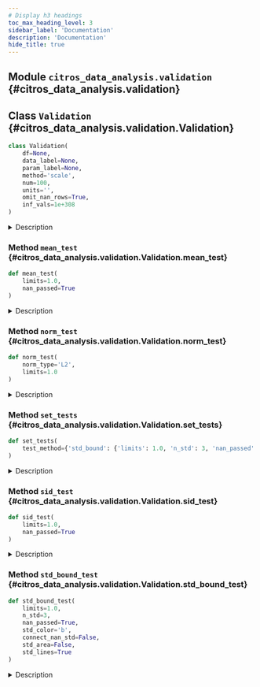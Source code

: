 ---
# Display h3 headings
toc_max_heading_level: 3
sidebar_label: 'Documentation'
description: 'Documentation'
hide_title: true
---



    
## Module `citros_data_analysis.validation` {#citros_data_analysis.validation}







    
## Class `Validation` {#citros_data_analysis.validation.Validation}





```python
class Validation(
    df=None,
    data_label=None,
    param_label=None,
    method='scale',
    num=100,
    units='',
    omit_nan_rows=True,
    inf_vals=1e+308
)
```


<details>
  <summary>Description</summary>

Validation class.

---
#### Parameters

**```df```** :&ensp;**pandas.DataFrame**
:   Data table to perform validation tests on.


**```data_label```** :&ensp;**str** or **list** of **str**
:   Specifies the label(s) of the data column(s) in data table.


**```param_label```** :&ensp;**str**
:   Specifies the label of the column used to calculate the indices.


**```method```** :&ensp;`{'scale', 'bin'}`, default `'scale'`
:   Method of data preparation: scaling to [0,1] interval or binning.


**```num```** :&ensp;**int**, default **100**
:   Number of points in a new scale that will be used for interpolation if the **method** is 'scale' 
    or number of bins if the **method** is 'bin'.


**```units```** :&ensp;**str**, optional
:   Specifies units of the data.


**```omit_nan_rows```** :&ensp;**bool**
:   If True, rows with one or more NaN values will be omitted from the analysis.
    If not specified, considered to be True.


**```inf_vals```** :&ensp;**None** or **float**, default **1e308**
:   If specified, all values from **data_label** column that exceed the provided value in absolute terms 
    will be treated as NaN values. If this functionality is not required, set inf_vals = None.

---
#### Attributes

**```df```** :&ensp;**pandas.DataFrame** or **None**
:   Data table to perform validation tests on.

/docs/data_analysis/data_access/access_ds
**```db```** :&ensp;**[CitrosData](/docs/data_analysis/data_error/error_ds#citros_data_analysis.error_analysis.CitrosData "citros_data_analysis.error_analysis.CitrosData")** or **None**
:   CitrosData object after binning or scaling.


**```stat```** :&ensp;**[CitrosStat](/docs/data_analysis/data_error/error_ds#citros_data_analysis.error_analysis.CitrosStat "citros_data_analysis.error_analysis.CitrosStat")** or **None**
:   CitrosStat object that stores mean, stndard deviation and covarian matrix as attributes.

---
#### See Also

**[CitrosData.bin_data()](/docs/data_analysis/data_error/error_ds#citros_data_analysis.error_analysis.CitrosData.bin_data "citros_data_analysis.error_analysis.CitrosData.bin_data"),**
**[CitrosData.scale_data()](/docs/data_analysis/data_error/error_ds#citros_data_analysis.error_analysis.CitrosData.scale_data "citros_data_analysis.error_analysis.CitrosData.scale_data")**

---
#### Examples

Import validation and data_analysis packages:

```python
>>> import data_analysis as da
>>> import validation as va
```


For topic 'A' from json-data column download simulated data labeled as 'data.x.x_1' and column with time 'data.time'.

```python
>>> citros = da.CitrosDB()
>>> df = citros.topic('A').set_order({'sid':'asc','rid':'asc'}).data(['data.x.x_1','data.time'])
>>> print(df)
    sid   rid   time        topic   type   data.x.x_1   data.time
0   1     0     312751159   A       a      0.000        10.0
1   1     1     407264008   A       a      0.008        17.9
2   1     2     951279608   A       a      0.016        20.3
```


Set 'data.time' as independent variable and 'data.x.x_1' as dependent one.
**method** defines the method of data preparation and index assignment: method = 'bin' - bins values of column **param_label** in **num** intervals, 
set index to each of the interval, group data according to the binning and calculate mean data values for each group.
    
```python
>>> V = va.Validation(df, data_label = ['data.x.x_1'], param_label = 'data.time', 
...                   method = 'bin', num = 50, units = 'm')
```


For topic 'A' download 3-dimensional json-data 'data.x' that containes 'data.x.x_1', 'data.x.x_2' and 'data.x.x_3' columns, 
and column with time 'data.time'.
```python
>>> df = citros.topic('A').set_order({'sid':'asc','rid':'asc'}).data(['data.x','data.time'])
>>> print(df['data.x'])
0          {'x_1': 0.0, 'x_2': 0.08, 'x_3': 0.047}
1       {'x_1': 0.008, 'x_2': 0.08, 'x_3': -0.003}
2      {'x_1': 0.016, 'x_2': 0.078, 'x_3': -0.034}
...
```


Set 'data.time' as independent variable and 'data.x' as dependent vector.
**method** defines the method of data preparation and index assignment: method = 'scale' - scales parameter **param_label** for each of the 'sid' to [0, 1] interval 
and interpolate data on the new scale.

```python
>>> V = va.Validation(df, data_label = 'data.x', param_label = 'data.time', 
...                   method = 'scale', num = 50, units = 'm')
```




</details>






    
### Method `mean_test` {#citros_data_analysis.validation.Validation.mean_test}




```python
def mean_test(
    limits=1.0,
    nan_passed=True
)
```


<details>
  <summary>Description</summary>

Test whether mean is within the given limits.

---
#### Parameters

**```limits```** :&ensp;**float** or **list**, default **1.0**
:   Limit to test mean. Limits may be set as:


   - one value and it will be treated as an +- interval: value -> [-value, value];
   - list of lower and upper limits: [lower_limit, upper_limit];
   - If the data has multiple columns, limits may be set for each of the column.
    That way list length must be equal to number of columns. For example, for the 3-dimensional vector
    with corresponding mean vector [mean_1, mean_2, mean_3]:
    [[**limit_lower**, **limit_upper**], **value_1**, **value_2**] will be processed as: <br />
    **limit_lower** < mean_1 < **limit_upper**,<br />
    -**value_1** < mean_2 < **value_1**,<br />
    -**value_2** < mean_2 < **value_2**.

**```nan_passed```** :&ensp;**bool**, default **True**
:   If True, the NaN values of the mean will pass the test.

---
#### Returns

**```log```** :&ensp;**[CitrosDict](/docs/data_analysis/data_access/access_ds#citros_data_analysis.data_access.CitrosDict "citros_data_analysis.data_access.CitrosDict")**
:   Dictionary with the following structure:


```python
{
'test_param' : list,          # initial tests parameters
column_name:                  # label of the column, str
    {'passed' : bool},        # if the tests was passed or not.
    {'pass_rate' : float},    # fraction of the points that pass the test
    {'failed' : 
        {x_index: x_value}},  # indexes and values of the x coordinate of the 
}                             #   points that fail the test {int: float}   
```
**```table```** :&ensp;**pandas.DataFrame **
:   Table with test results for each of the mean point, indicating whether it passes or fails the test.


**```fig```** :&ensp;**matplotlib.figure.Figure**
:   Figure with plotted simulations, mean values and limit boundaries.

---
#### Examples

Import validation and data_analysis packages:

```python
>>> import data_analysis as da
>>> import validation as va
```


For topic 'A' download 2 columns of the simulated data labeled 'data.x.x_1' and 'data.x.x_2' and column with time 'data.time'.
Set 'data.time' as independent variable and 'data.x.x_1' and 'data.x.x_2' as dependent 2-dimensional vector.
**method** defines the method of data preparation and index assignment: method = 'bin' - bins values of column **param_label** in **num** intervals, 
set index to each of the interval, group data according to the binning and calculate mean data values for each group.

```python
>>> citros = da.CitrosDB()
>>> df = citros.topic('A').set_order({'sid':'asc','rid':'asc'})\
...                       .data(['data.x.x_1','data.x.x_2','data.time'])
>>> V = va.Validation(df, data_label = ['data.x.x_1', 'data.x.x_2'], param_label = 'data.time', 
...                   method = 'bin', num = 50, units = 'm')
```


Test whether mean values are is within the  interval [-10, 10]:

```python
>>> log, table, fig = V.mean_test(limits = 10)
>>> log.print()
mean_test: passed
{
 'test_param': {
   'limits': 10
 },
 'data.x.x_1': {
   'passed': True,
   'pass_rate': 1.0,
   'failed': {
   }
 },
 'data.x.x_2': {
   'passed': True,
   'pass_rate': 1.0,
   'failed': {
   }
 }
}
```


The same, but set limit interval to be [-0.5, 0.8]:

```python
>>> log, table, fig = V.mean_test(limits = [-0.5, 0.8])
mean_test: passed
```


Set different limits on mean values for each of the 1-dimensional element of the 2-dimensional vector: 
[-0.05, 0.08] for the first element and [-0.5, 0.5] for the second:

```python
>>> log, table, fig = V.mean_test(limits = [[-0.05, 0.08], 0.5])
mean_test: passed
```


The same as in the previous example, but limits should be [-1, 1] for the first element of the vector 
and [-0.5, 0.5] for the second. In this case limits should be set as [[-1, 1], [-0.5, 0.5]] and not as [1, 0.5],
because in the latter case limits will be treated as a common boundary for both elements.

```python
>>> log, table, fig = V.mean_test(limits = [[-1, 1], [-0.5, 0.5]])
mean_test: passed
```


Download 3-dimensional json-data 'data.x' that containes 'data.x.x_1', 'data.x.x_2' and 'data.x.x_3' columns, and column with time 'data.time'.
Set 'data.time' as independent variable and 'data.x' as dependent vector.
**method** defines the method of data preparation and index assignment: method = 'scale' - scales parameter **param_label** for each of the 'sid' to [0, 1] interval 
and interpolate data on the new scale.

```python
>>> df = citros.topic('A').set_order({'sid':'asc','rid':'asc'}).data(['data.x','data.time'])
>>> V3 = va.Validation(df, data_label = 'data.x', param_label = 'data.time', 
...                   method = 'scale', num = 50, units = 'm')
```


Set different limits on 3-dimensional vector: [-0.5, 0.5] for the first element, [-1.5, 1.5] for the second,
[-20, 10] for the third:

```python
>>> log, table, fig = V3.std_bound_test(limits = [0.5, 1.5, [-20, 10]], n_std = 3)
mean_test: passed
```

</details>


    
### Method `norm_test` {#citros_data_analysis.validation.Validation.norm_test}




```python
def norm_test(
    norm_type='L2',
    limits=1.0
)
```


<details>
  <summary>Description</summary>

Test whether norm of the each simulation is less than the given limit.

---
#### Parameters

**```norm_type```** :&ensp;`{'L2', 'Linf'}`, default `'L2'`
:   Norm type. Norm is calculated for each of the simulation. If data is a multidimensional vector, it is calculated
    for each simulation of the each vector element.
    Type of the norm:


   - 'L2' - Euclidean norm, square root of the sum of the squares.
   - 'Linf' - absolute maximum.

**```limits```** :&ensp;**float** or **list**, default **1.0**
:   Limits on the simulation norm. Limits may be set as:


   - one value;
   - if the data has multiple columns, limits may be set for each of the column separately as a list.
    That way list length must be equal to number of the columns.

---
#### Returns

**```log```** :&ensp;**[CitrosDict](/docs/data_analysis/data_access/access_ds#citros_data_analysis.data_access.CitrosDict "citros_data_analysis.data_access.CitrosDict")**
:   Dictionary with the following structure:


```python
{
'test_param' : list,                # initial tests parameters
column_name :                       # label of the column, str
    {'passed' : bool},              # if the tests was passed or not.
    {'pass_rate' : float}           # fraction of the simulations that pass the test
    {'norm_value' :
        {sid: value}},              # norm for each of the simulation {int: float}
    {'failed' : list}               # sid that fail the test
}
```
**```table```** :&ensp;**pandas.DataFrame **
:   Table with test results for each simulation, indicating whether it passes or fails the test.


**```fig```** :&ensp;**matplotlib.figure.Figure**
:   Figure with plotted norm value and limits.

---
#### Examples

Import validation and data_analysis packages:

```python
>>> import data_analysis as da
>>> import validation as va
```


For topic 'A' download 1 columns of the simulated data labeled 'data.x.x_1' and column with time 'data.time'.
Set 'data.time' as independent variable and 'data.x.x_1' as a dependent one.
**method** defines the method of data preparation and index assignment: method = 'bin' - bins values of column **param_label** in **num** intervals, 
set index to each of the interval, group data according to the binning and calculate mean data values for each group.

```python
>>> citros = da.CitrosDB()
>>> df = citros.topic('A').set_order({'sid':'asc','rid':'asc'}).data(['data.x.x_1','data.time'])
>>> V = va.Validation(df, data_label = 'data.x.x_1', param_label = 'data.time', 
...                   method = 'bin', num = 50, units = 'm')
```


Test whether L2 norm for each of the simulation does not exceed 1:

```python
>>> log, table, fig = V.norm_test(norm_type = 'L2', limits = 1)
>>> log.print()
>>> print(table)
norm_test L2: passed
{
 'test_param': {
   'limits': 1
 },
 'data.x.x_1': {
   'passed': True,
   'pass_rate': 1.0,
   'norm_value': {
     1: 0.39,
     2: 0.39,
     3: 0.38
   },
   'failed': []
 },
}
>>> print(table)
     data.x.x_1
sid            
1          True
2          True
3          True
```


Download 3-dimensional json-data 'data.x' that containes 'data.x.x_1', 'data.x.x_2' and 'data.x.x_3' columns, and column with time 'data.time'.
Set 'data.time' as independent variable and 'data.x' as dependent vector.
**method** defines the method of data preparation and index assignment: method = 'scale' - scales parameter **param_label** for each of the 'sid' to [0, 1] interval 
and interpolate data on the new scale.

```python
>>> df = citros.topic('A').set_order({'sid':'asc','rid':'asc'}).data(['data.x','data.time'])
>>> V3 = va.Validation(df, data_label = 'data.x', param_label = 'data.time', 
...                   method = 'scale', num = 50, units = 'm')
```


Set different limits on Linf norm for each of the element of the 3-dimensional vector: 1.0 for the first element, 
0.1 for the second one, and 0.5 for the third vector element:

```python
>>> log, table, fig = V3.norm_test(norm_type = 'Linf', limits = [1.0, 0.1, 0.5])
norm_test Linf: passed
```

</details>


    
### Method `set_tests` {#citros_data_analysis.validation.Validation.set_tests}




```python
def set_tests(
    test_method={'std_bound': {'limits': 1.0, 'n_std': 3, 'nan_passed': True}, 'mean': {'limits': 1.0, 'nan_passed': True}, 'sid': {'limits': 1.0, 'nan_passed': True}, 'norm_L2': {'limits': 1.0}, 'norm_Linf': {'limits': 1.0}}
)
```


<details>
  <summary>Description</summary>

Perform tests on the data.

---
#### Parameters

**```tests_method```** :&ensp;**dict**
:   Keys define test methods and corresponding test parameters are stored as values.
    Possible test methods are:


<details>
    <summary>'std_bound'</summary>

Test whether standard deviation is within the given limits.
Test parameters are stored as the dict with the following keys:
- 'limits' : float or list, default 1.0
    Limit to test standard deviation boundary. Limits may be set as:
   - one value and it will be treated as an +- interval: value -> [-value, value];
   - list of lower and upper limits: [lower_limit, upper_limit];
   - If the data has multiple columns, limits may be set for each of the column.
    That way list length must be equal to number of columns. For example, for the 3-dimensional vector
    with corresponding standard deviation boundaries [std_bound_1, std_bound_2, std_bound_3]:
    [[**limit_lower**, **limit_upper**], **value_1**, **value_2**] will be processed as: <br />
    **limit_lower** < std_bound_1 < **limit_upper**, <br />
    -**value_1** < std_bound_2 < **value_1**, <br />
    -**value_2** < std_bound_2 < **value_2**.
- 'n_std' : int, default 3
    The parameter specifies the number of standard deviations to be within limits.
- 'nan_passed' : bool, default True
    If True, the NaN values of standard deviation will pass the test.

</details>

<details>
    <summary>'mean'</summary>

Test whether mean is within the given limits.
Test parameters are stored as the dict:
- 'limits' : float or list, default 1.0
    Limit to test mean. Limits may be set as:
   - one value and it will be treated as an +- interval: value -> [-value, value];
   - list of lower and upper limits: [lower_limit, upper_limit];
   - If the data has multiple columns, limits may be set for each of the column.
    That way list length must be equal to number of columns. For example, for the 3-dimensional vector
    with corresponding mean vector [mean_1, mean_2 and mean_3]:
    [[**limit_lower**, **limit_upper**], **value_1**, **value_2**] will be processed as: <br />
    **limit_lower** < mean_1 < **limit_upper**, <br />
    -**value_1** < mean_2 < **value_1**, <br />
    -**value_2** < mean_2 < **value_2**.
- 'nan_passed' : bool, default True
    If True, the NaN values of the mean will pass the test.

</details>

<details>
    <summary>'sid'</summary>

Test whether all simulations are within the given limits.
Test parameters are stored as the dict:
- 'limits' : float or list, default 1.0
    Limit to test simulation results. Limits may be set as:
   - one value and it will be treated as an +- interval: value -> [-value, value];
   - list of lower and upper limits: [lower_limit, upper_limit];
   - If the data has multiple columns, limits may be set for each of the column.
    That way list length must be equal to number of columns. For example, for the 3-dimensional vector that
    containes v1, v2, v3 columns and numbers N simulations:
    [[**limit_lower**, **limit_upper**], **value_1**, **value_2**] will be processed as: <br />
    **limit_lower** < v1 < **limit_upper**, <br />
    -**value_1** < v2 < **value_1**, <br />
    -**value_2** < v3 < **value_2** for each of the N simulations.
- 'nan_passed' : bool, default True
    If True, the NaN values will pass the test.

</details>

<details>
    <summary>'norm_L2'</summary>

Test whether L2 norm of the each simulation is less than the given limit.
Test parameters are stored as the dict:
- 'limits' : float or list, default 1.0
    Limits on the simulation norm. Limits may be set as:
   - one value;
   - if the data has multiple columns, limits may be set for each of the column separately as a list.
    That way list length must be equal to number of the columns.

</details>

<details>
    <summary>'norm_Linf'</summary>

Test whether Linf norm of the each simulation is less than the given limit.
Test parameters are stored as the dict:
- 'limits' : float or list, default 1.0
    Limits on the simulation norm. Limits may be set as:
   - one value;
   - if the data has multiple columns, limits may be set for each of the column separately as a list.
    That way list length must be equal to number of the columns.

</details>

---
#### Returns

**```log```** :&ensp;**[CitrosDict](/docs/data_analysis/data_access/access_ds#citros_data_analysis.data_access.CitrosDict "citros_data_analysis.data_access.CitrosDict")**
:   Dictionary with the test results.


**```tables```** :&ensp;**dict**
:   Dictionary with test methods as keys and pandas.DataFrame table with results of the test as values.


**```figures```** :&ensp;**dict**
:   Dictionary with test methods as keys and matplotlib.figure.Figure with test results as values.

---
#### See Also

**[Validation.std_bound_test()](#citros_data_analysis.validation.Validation.std_bound_test "citros_data_analysis.validation.Validation.std_bound_test")**, **[Validation.mean_test()](#citros_data_analysis.validation.Validation.mean_test "citros_data_analysis.validation.Validation.mean_test")**, **[Validation.sid_test()](#citros_data_analysis.validation.Validation.sid_test "citros_data_analysis.validation.Validation.sid_test")**, **[Validation.norm_test()](#citros_data_analysis.validation.Validation.norm_test "citros_data_analysis.validation.Validation.norm_test")**

---
#### Examples

Import validation and data_analysis packages:

```python
>>> import data_analysis as da
>>> import validation as va
```


From topic 'A' download 3-dimensional json-data 'data.x' that containes 'data.x.x_1', 'data.x.x_2' and 'data.x.x_3' columns, 
and column with time 'data.time'.

```python
>>> citros = da.CitrosDB()
>>> df = citros.topic('A').set_order({'sid':'asc','rid':'asc'}).data(['data.x','data.time'])
>>> print(df['data.x'])
0          {'x_1': 0.0, 'x_2': 0.08, 'x_3': 0.047}
1       {'x_1': 0.008, 'x_2': 0.08, 'x_3': -0.003}
2      {'x_1': 0.016, 'x_2': 0.078, 'x_3': -0.034}
...
```


Set 'data.time' as independent variable and 'data.x' as dependent vector.
**method** defines the method of data preparation and index assignment: method = 'scale' - scales parameter **param_label** for each of the 'sid' to [0, 1] interval 
and interpolate data on the new scale.

```python
>>> V = va.Validation(df, data_label = 'data.x', param_label = 'data.time', 
...                   method = 'scale', num = 50, units = 'm')
```


Test whether 3 standard deviation boundary is within [-0.3, 0.3] interval (treat nan values of the
standard deviation, if they are presented, as passed the test) and L2 norm of the each simulation is less than 12.5:

```python
>>> logs, tables, figs = V.set_tests(test_method = {
...                                    'std_bound' : {'limits' : 0.3, 'n_std': 3, 'nan_passed': True},
...                                    'norm_L2' : {'limits' : 12.5}})
std_bound_test: passed
norm_test L2: passed
```


Print detailed standard deviation boundary test results:

```python
>>> logs['std_bound'].print()
{
 'test_param': {
   'limits': 0.3,
   'n_std': 3,
   'nan_passed': True
 },
 'data.x.x_1': {
   'passed': True,
   'pass_rate': 1.0,
   'failed': {
   },
   'nan_std': {
     49: 807.942
   }
 },
 'data.x.x_2': {
   'passed': True,
   'pass_rate': 1.0,
   'failed': {
   },
   'nan_std': {
     49: 807.942
   }
 },
 'data.x.x_2': {
   'passed': True,
   'pass_rate': 1.0,
   'failed': {
   },
   'nan_std': {
     49: 807.942
   }
  }
}
```


Print results of norm test in details:

```python
>>> logs['norm_L2'].print()
{
 'test_param': {
   'limits': 12.5
 },
 'data.x.x_1': {
   'passed': True,
   'pass_rate': 1.0,
   'norm_value': {
     1: 0.39,
     2: 0.38,
     3: 0.38
   },
   'failed': []
 },
 'data.x.x_2': {
   'passed': True,
   'pass_rate': 1.0,
   'norm_value': {
     1: 0.38,
     2: 0.40,
     3: 0.40
   },
   'failed': []
 },
 'data.x.x_3': {
   'passed': True,
   'pass_rate': 1.0,
   'norm_value': {
     1: 0.12,
     2: 0.11,
     3: 0.12
   },
   'failed': []
 }  
}
```

</details>


    
### Method `sid_test` {#citros_data_analysis.validation.Validation.sid_test}




```python
def sid_test(
    limits=1.0,
    nan_passed=True
)
```


<details>
  <summary>Description</summary>

Test whether all simulations are within the given limits.

---
#### Parameters

**```limits```** :&ensp;**float** or **list**, default **1.0**
:   Limit to test simulation results. Limits may be set as:


   - one value and it will be treated as an +- interval: value -> [-value, value];
   - list of lower and upper limits: [lower_limit, upper_limit];
   - If the data has multiple columns, limits may be set for each of the column.
    That way list length must be equal to number of columns. For example, for the 3-dimensional vector that
    containes v1, v2, v3 columns and numbers N simulations:
    [[**limit_lower**, **limit_upper**], **value_1**, **value_2**] will be processed as: <br />
    **limit_lower** < v1 < **limit_upper**, <br />
    -**value_1** < v2 < **value_1**, <br />
    -**value_2** < v3 < **value_2** for each of the N simulations.

**```nan_passed```** :&ensp;**bool**, default **True**
:   If True, the NaN values will pass the test.

---
#### Returns

**```log```** :&ensp;**[CitrosDict](/docs/data_analysis/data_access/access_ds#citros_data_analysis.data_access.CitrosDict "citros_data_analysis.data_access.CitrosDict")**
:   Dictionary with the following structure:


```python
{
'test_param' : list,                # initial tests parameters
column_name:                        # label of the column, str
    {'passed' : bool},              # if the tests was passed or not.
    {'pass_rate' : 
        {'sid_fraction' : float},   # fraction of simulationsthat pass the test
        {sid : fraction}},          # fraction of the points that pass the test for each simulation {int: float}
    {'failed' : 
        {sid :                      # id of the simulation that containes points that failed the test
            {x_index: x_value}}},   # indexes and values of the x coordinate of the points 
}                                   #   that fail the test {int: {int: float}}
```
**```table```** :&ensp;**pandas.DataFrame **
:   Table with test results for each point, indicating whether it passes or fails the test.


**```fig```** :&ensp;**matplotlib.figure.Figure**
:   Figure with plotted simulations, mean values and limit boundaries.

---
#### Examples

Import validation and data_analysis packages:

```python
>>> import data_analysis as da
>>> import validation as va
```


For topic 'A' download 2 columns of the simulated data labeled 'data.x.x_1' and 'data.x.x_2' and column with time 'data.time'.
Set 'data.time' as independent variable and 'data.x.x_1' and 'data.x.x_2' as dependent 2-dimensional vector.
**method** defines the method of data preparation and index assignment: method = 'bin' - bins values of column **param_label** in **num** intervals, 
set index to each of the interval, group data according to the binning and calculate mean data values for each group.

```python
>>> citros = da.CitrosDB()
>>> df = citros.topic('A').set_order({'sid':'asc','rid':'asc'})\
                          .data(['data.x.x_1','data.x.x_2','data.time'])
>>> V = va.Validation(df, data_label = ['data.x.x_1', 'data.x.x_2'], param_label = 'data.time', 
...                   method = 'bin', num = 50, units = 'm')
```


Test whether all simulations are is within the interval [-10, 10]:

```python
>>> log, table, fig = V.sid_test(limits = 10)
>>> log.print()
sid_test: passed
{
 'test_param': {
   'limits': 10
 },
 'data.x.x_1': {
   'passed': True,
   'pass_rate': 1.0,
   'failed': {
   }
 },
 'data.x.x_2': {
   'passed': True,
   'pass_rate': 1.0,
   'failed': {
   }
 }
}
```


The same, but set limit interval to be [-0.5, 0.8]:

```python
>>> log, table, fig = V.mean_test(limits = [-0.5, 0.8])
sid_test: passed
```


Set different limits on mean values for each of the 1-dimensional element of the 2-dimensional vector: 
[-0.05, 0.08] for the first element and [-0.5, 0.5] for the second:

```python
>>> log, table, fig = V.mean_test(limits = [[-0.05, 0.08], 0.5])
sid_test: passed
```


The same as in the previous example, but limits should be [-1, 1] for the first element of the vector 
and [-0.5, 0.5] for the second. In this case limits should be set as [[-1, 1], [-0.5, 0.5]] and not as [1, 0.5],
because in the latter case limits will be treated as a common boundary for both elements.

```python
>>> log, table, fig = V.mean_test(limits = [[-1, 1], [-0.5, 0.5]])
sid_test: passed
```


For topic 'A' download 3-dimensional json-data 'data.x' that containes 'data.x.x_1', 'data.x.x_2' and 'data.x.x_3' columns, and column with time 'data.time'.
Set 'data.time' as independent variable and 'data.x' as dependent vector.
**method** defines the method of data preparation and index assignment: method = 'scale' - scales parameter **param_label** for each of the 'sid' to [0, 1] interval 
and interpolate data on the new scale.

```python
>>> df = citros.topic('A').set_order({'sid':'asc','rid':'asc'}).data(['data.x','data.time'])
>>> V3 = va.Validation(df, data_label = 'data.x', param_label = 'data.time', 
...                   method = 'scale', num = 50, units = 'm')
```


Set different limits on 3-dimensional vector: [-0.5, 0.5] for the first element, [-1.5, 1.5] for the second one, an
[-20, 10] for the third vector element:

```python
>>> log, table, fig = V3.sid_test(limits = [0.5, 1.5, [-20, 10]])
sid_test: passed
```

</details>


    
### Method `std_bound_test` {#citros_data_analysis.validation.Validation.std_bound_test}




```python
def std_bound_test(
    limits=1.0,
    n_std=3,
    nan_passed=True,
    std_color='b',
    connect_nan_std=False,
    std_area=False,
    std_lines=True
)
```


<details>
  <summary>Description</summary>

Test whether **n_std**-standard deviation boundary is within the given limits.

---
#### Parameters

**```limits```** :&ensp;**float** or **list**, default **1.0**
:   Limit to test standard deviation boundary. Limits may be set as:


   - one value and it will be treated as an +- interval: value -> [-value, value];
   - list of lower and upper limits: [lower_limit, upper_limit];
   - If the data has multiple columns, limits may be set for each of the column.
    That way list length must be equal to number of columns. For example, for the 3-dimensional vector
    with corresponding standard deviation boundaries [std_bound_1, std_bound_2, std_bound_3]:
    [[**limit_lower**, **limit_upper**], **value_1**, **value_2**] will be processed as: <br />
    **limit_lower** < std_bound_1 < **limit_upper**,<br />
    -**value_1** < std_bound_2 < **value_1**,<br />
    -**value_2** < std_bound_2 < **value_2**.

**```n_std```** :&ensp;**int**, default **3**
:   The parameter specifies the number of standard deviations to be within limits.


**```nan_passed```** :&ensp;**bool**, default **True**
:   If True, the NaN values of standard deviation will pass the test.

---
#### Returns

**```log```** :&ensp;**[CitrosDict](/docs/data_analysis/data_access/access_ds#citros_data_analysis.data_access.CitrosDict "citros_data_analysis.data_access.CitrosDict")**
:   Dictionary with the following structure:


```python
{
'test_param' : list,          # initial tests parameters
column_name:                  # label of the column, str
    {'passed' : bool},        # if the tests was passed or not
    {'pass_rate' : float},    # fraction of the points that pass the test
    {'failed' : 
        {x_index: x_value}},  # indexes and values of the x coordinate of 
                              #   the points that fail the test {int: float} 
    {'nan_std' :
        {x_index: x_value}}   # indexes and values of the x coordinate of the points
}                             #   that have NaN (Not a Number) values for standard deviation
```
**```table```** :&ensp;**pandas.DataFrame **
:   Table with test results for each of the standard deviation boundary point,
     indicating whether it passes or fails the test.


**```fig```** :&ensp;**matplotlib.figure.Figure**
:   Figure with plotted simulations, mean values, standard deviation boundaries and limit boundaries.

---
#### Other Parameters

**```std_color```** :&ensp;**str**, default `'b'`
:   Color for dispalying standard deviations, red by default.


**```connect_nan_std```** :&ensp;**bool**, default **False**
:   If True, all non-NaN values in standard deviation boundary line are connected, resulting in a continuous line. 
    Otherwise, breaks are introduced in the standard deviation line whenever NaN values are encountered.


**```std_area```** :&ensp;**bool**, default **False**
:   Fill area within **n_std**-standard deviation lines with color.


**```std_lines```** :&ensp;**bool**, default **True**
:   If False, remove standard deviation boundary lines.

---
#### See Also

**pandas.DataFrame**, **pandas.Series **

---
#### Examples

Import validation and data_analysis packages:

```python
>>> import data_analysis as da
>>> import validation as va
```


For topic 'A' download 2 columns of the simulated data labeled 'data.x.x_1' and 'data.x.x_2' and column with time 'data.time'.
Set 'data.time' as independent variable and 'data.x.x_1' and 'data.x.x_2' as dependent 2-dimensional vector.
**method** defines the method of data preparation and index assignment: method = 'bin' - bins values of column **param_label** in **num** intervals, 
set index to each of the interval, group data according to the binning and calculate mean data values for each group.

```python
>>> citros = da.CitrosDB()
>>> df = citros.topic('A').set_order({'sid':'asc','rid':'asc'})\
...                       .data(['data.x.x_1','data.x.x_2','data.time'])
>>> V = va.Validation(df, data_label = ['data.x.x_1', 'data.x.x_2'], param_label = 'data.time', 
...                   method = 'bin', num = 50, units = 'm')
```


Test whether 3-sigma standard deviation boundary is within interval [-0.3, 0.3] (treat nan values of the
standard deviation, if they exist, as passing the test):

```python
>>> log, table, fig = V.std_bound_test(limits = 0.3, n_std = 3, nan_passed = True)
>>> log.print()
std_bound_test: passed
{
 'test_param': {
   'limits': 0.3,
   'n_std': 3,
   'nan_passed': True
 },
 'data.x.x_1': {
   'passed': True,
   'pass_rate': 1.0,
   'failed': {
   },
   'nan_std': {
     49: 807.942
   }
 },
 'data.x.x_2': {
   'passed': True,
   'pass_rate': 1.0,
   'failed': {
   },
   'nan_std': {
     49: 807.942
   }
 }
}
```


The same, but set limit interval to be [-1, 0.3]:

```python
>>> log, table, fig = V.std_bound_test(limits = [-1, 0.3], n_std = 3, nan_passed = True)
std_bound_test: passed
```


Set different limits for 1-sigma standard deviation boundaries of 2-dimensional vector: for the first 
element of the vector boundaries should be within interval [-1, 2] and for the second one - [-0.5, 0.5]:

```python
>>> log, table, fig = V.std_bound_test(limits = [[-1, 2], 0.5], n_std = 1)
std_bound_test: passed
```


The same as in the previous example, but limits should be [-1, 1] for the first element of the vector 
and [-0.5, 0.5] for the second. In this case limits should be set as [[-1, 1], [-0.5, 0.5]] and not as [1, 0.5],
because in the latter case limits will be treated as a common boundary for both elements.

```python
>>> log, table, fig = V.std_bound_test(limits = [[-1, 1], [-0.5, 0.5]], n_std = 1)
std_bound_test: passed
```


Download 3-dimensional json-data 'data.x' that containes 'data.x.x_1', 'data.x.x_2' and 'data.x.x_3' columns, and column with time 'data.time'.
Set 'data.time' as independent variable and 'data.x' as dependent vector.
**method** defines the method of data preparation and index assignment: method = 'scale' - scales parameter **param_label** for each of the 'sid' to [0, 1] interval 
and interpolate data on the new scale.

```python
>>> df = citros.topic('A').set_order({'sid':'asc','rid':'asc'}).data(['data.x','data.time'])
>>> V3 = va.Validation(df, data_label = 'data.x', param_label = 'data.time', 
...                   method = 'scale', num = 50, units = 'm')
```


Set different limits on 3-dimensional vector: [-0.5, 0.5] for the first element, [-1.5, 1.5] for the second,
[-20, 10] for the third:

```python
>>> log, table, fig = V3.std_bound_test(limits = [0.5, 1.5, [-20, 10]], n_std = 3)
std_bound_test: passed
```

</details>